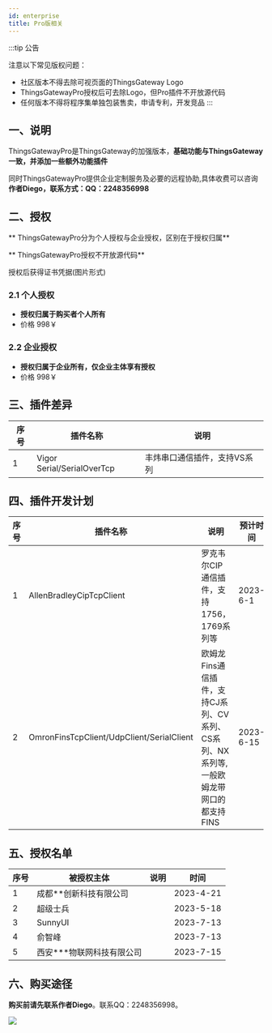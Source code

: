 ```yaml
---
id: enterprise
title: Pro版相关
---
```



:::tip 公告

注意以下常见版权问题：

- 社区版本不得去除可视页面的ThingsGateway Logo
- ThingsGatewayPro授权后可去除Logo，但Pro插件不开放源代码
- 任何版本不得将程序集单独包装售卖，申请专利，开发竞品
:::  

## 一、说明

ThingsGatewayPro是ThingsGateway的加强版本，**基础功能与ThingsGateway一致，并添加一些额外功能插件**

同时ThingsGatewayPro提供企业定制服务及必要的远程协助,具体收费可以咨询**作者Diego，联系方式：QQ：2248356998**

## 二、授权

** ThingsGatewayPro分为个人授权与企业授权，区别在于授权归属**

** ThingsGatewayPro授权不开放源代码**

授权后获得证书凭据(图片形式)

### 2.1 个人授权

- **授权归属于购买者个人所有**
- 价格 998￥

### 2.2 企业授权

- **授权归属于企业所有，仅企业主体享有授权**
- 价格 998￥


## 三、插件差异

|序号| 插件名称           |  说明      |            
|----| ---------------| --------------------------|
|1| Vigor Serial/SerialOverTcp | 丰炜串口通信插件，支持VS系列|

## 四、插件开发计划

|序号| 插件名称           |  说明      |     预计时间           |       
|----| ---------------| --------------------------|-------------------|
|1| AllenBradleyCipTcpClient | 罗克韦尔CIP通信插件，支持1756，1769系列等| 2023-6-1|
|2| OmronFinsTcpClient/UdpClient/SerialClient | 欧姆龙Fins通信插件，支持CJ系列、CV系列、CS系列、NX系列等,一般欧姆龙带网口的都支持FINS| 2023-6-15|


## 五、授权名单

|序号| 被授权主体           |  说明      |     时间           |       
|----| ---------------| --------------------------|-------------------|
|1| 成都**创新科技有限公司 | | 2023-4-21|
|2| 超级士兵 | | 2023-5-18|
|3| SunnyUI | | 2023-7-13|
|4| 俞智峰 | | 2023-7-13|
|5| 西安***物联网科技有限公司 | | 2023-7-15|


## 六、购买途径

**购买前请先联系作者Diego**。联系QQ：2248356998。

![](/img/docs/pay.png) 




